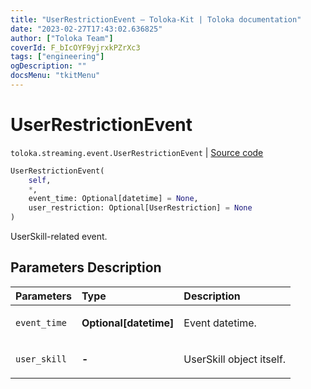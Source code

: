 ```yaml
---
title: "UserRestrictionEvent — Toloka-Kit | Toloka documentation"
date: "2023-02-27T17:43:02.636825"
author: ["Toloka Team"]
coverId: F_bIcOYF9yjrxkPZrXc3
tags: ["engineering"]
ogDescription: ""
docsMenu: "tkitMenu"
---
```


# UserRestrictionEvent
`toloka.streaming.event.UserRestrictionEvent` | [Source code](https://github.com/Toloka/toloka-kit/blob/v1.1.4/src/streaming/event.py#L95)

```python
UserRestrictionEvent(
    self,
    *,
    event_time: Optional[datetime] = None,
    user_restriction: Optional[UserRestriction] = None
)
```

UserSkill-related event.

## Parameters Description

| Parameters | Type | Description |
| :----------| :----| :-----------|
`event_time`|**Optional\[datetime\]**|<p>Event datetime.</p>
`user_skill`|**-**|<p>UserSkill object itself.</p>